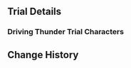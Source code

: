 {{Event
|name              = Test Run - Keqing, Ningguang, Bennett
|image             = Test Run - Character Trial Event Keqing-Ningguang-Bennett.png
|type              = In-Game
|type2             = Test Run
|time_known        = yes
|time_start        = 2021-02-17 18:00:00
|time_end          = 2021-03-02 15:59:59
}}

{{Test Run
|character_5_1 = Keqing
|rewards_5_1   = Primogem*20
|party_5_1     = Barbara
|character_4_1 = Ningguang
|rewards_4_1   = Adventurer's Experience*6
|party_4_1     = Xiangling,Lisa
|character_4_2 = Bennett
|rewards_4_2   = Mystic Enhancement Ore*3
|party_4_2     = Xiangling
|wish          = Dance of Lanterns/2021-02-17
}}

==Trial Details==
===Driving Thunder Trial Characters===
{{Trial Character/Event/Header}}
{{Trial Character/Event
|character_name         = Keqing
|character_level        = 80
|constellation          = 0
|weapon_name            = Primordial Jade Cutter
|weapon_level           = 80
|refinement             = 1
|artifact_flower        = Medal of the Brave
|artifact_feather       = Prospect of the Brave
|artifact_sands         = Fortitude of the Brave
|artifact_goblet        = Outset of the Brave
|artifact_circlet       = Crown of the Brave
|artifact_level         = 16
|set1                   = Brave Heart
|set1_piece_bonus       = 4
|normal_attack_talent   = 8
|elemental_skill_talent = 8
|elemental_burst_talent = 8
|hp                     = 24,159
|atk                    = 1,858
|def                    = 705
|em                     = 34
|er                     = 104.7%
|crit_rate              = 90.8%
|crit_dmg               = 101.2%
}}
{{Trial Character/Event
|character_name         = Barbara
|character_level        = 80
|constellation          = 0
|weapon_name            = Favonius Codex
|weapon_level           = 80
|refinement             = 1
|artifact_flower        = Medal of the Brave
|artifact_feather       = Prospect of the Brave
|artifact_sands         = Fortitude of the Brave
|artifact_goblet        = Outset of the Brave
|artifact_circlet       = Crown of the Brave
|artifact_level         = 16
|set1                   = Brave Heart
|set1_piece_bonus       = 4
|normal_attack_talent   = 8
|elemental_skill_talent = 8
|elemental_burst_talent = 8
|hp                     = 19,274
|atk                    = 1,295
|def                    = 593
|em                     = 34
|er                     = 146.6%
|crit_rate              = 50.6%
|crit_dmg               = 72.4%
}}
{{Trial Character/Event/Footer}}

==Change History==
{{Change History|1.3}}